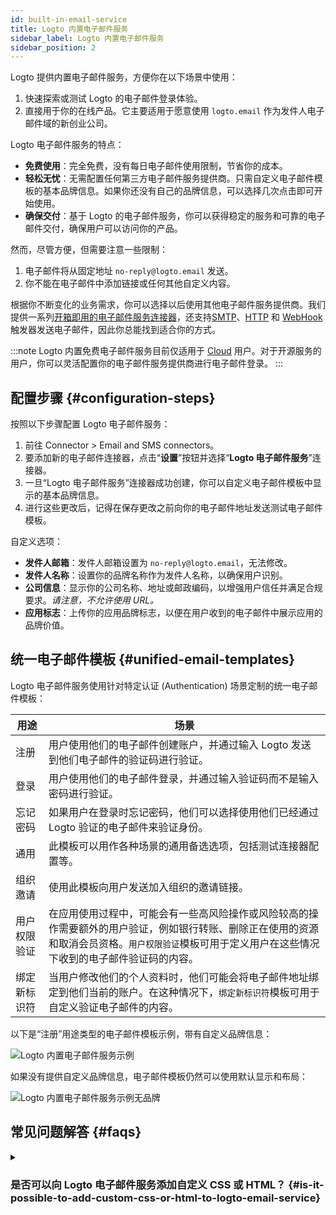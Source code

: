 ```yaml
---
id: built-in-email-service
title: Logto 内置电子邮件服务
sidebar_label: Logto 内置电子邮件服务
sidebar_position: 2
---
```



Logto 提供内置电子邮件服务，方便你在以下场景中使用：

1. 快速探索或测试 Logto 的电子邮件登录体验。
2. 直接用于你的在线产品。它主要适用于愿意使用 `logto.email` 作为发件人电子邮件域的新创业公司。

Logto 电子邮件服务的特点：

- **免费使用**：完全免费，没有每日电子邮件使用限制，节省你的成本。
- **轻松无忧**：无需配置任何第三方电子邮件服务提供商。只需自定义电子邮件模板的基本品牌信息。如果你还没有自己的品牌信息，可以选择几次点击即可开始使用。
- **确保交付**：基于 Logto 的电子邮件服务，你可以获得稳定的服务和可靠的电子邮件交付，确保用户可以访问你的产品。

然而，尽管方便，但需要注意一些限制：

1. 电子邮件将从固定地址 `no-reply@logto.email` 发送。
2. 你不能在电子邮件中添加链接或任何其他自定义内容。

根据你不断变化的业务需求，你可以选择以后使用其他电子邮件服务提供商。我们提供一系列[开箱即用的电子邮件服务连接器](/connectors/email-connectors#popular-email-providers)，还支持[SMTP](/integrations/smtp)、[HTTP](/integrations/http-email) 和 [WebHook](/developers/webhooks) 触发器发送电子邮件，因此你总能找到适合你的方式。

:::note
Logto 内置免费电子邮件服务目前仅适用于 [Cloud](https://cloud.logto.io/) 用户。对于开源服务的用户，你可以灵活配置你的电子邮件服务提供商进行电子邮件登录。
:::

## 配置步骤 \{#configuration-steps}

按照以下步骤配置 Logto 电子邮件服务：

1. 前往 <CloudLink to="/connectors/passwordless">Connector > Email and SMS connectors</CloudLink>。
2. 要添加新的电子邮件连接器，点击“**设置**”按钮并选择“**Logto 电子邮件服务**”连接器。
3. 一旦“Logto 电子邮件服务”连接器成功创建，你可以自定义电子邮件模板中显示的基本品牌信息。
4. 进行这些更改后，记得在保存更改之前向你的电子邮件地址发送测试电子邮件模板。

自定义选项：

- **发件人邮箱**：发件人邮箱设置为 `no-reply@logto.email`，无法修改。
- **发件人名称**：设置你的品牌名称作为发件人名称，以确保用户识别。
- **公司信息**：显示你的公司名称、地址或邮政编码，以增强用户信任并满足合规要求。_请注意，不允许使用 URL。_
- **应用标志**：上传你的应用品牌标志，以便在用户收到的电子邮件中展示应用的品牌价值。

## 统一电子邮件模板 \{#unified-email-templates}

Logto 电子邮件服务使用针对特定认证 (Authentication) 场景定制的统一电子邮件模板：

| 用途         | 场景                                                                                                                                                                                                 |
| ------------ | ---------------------------------------------------------------------------------------------------------------------------------------------------------------------------------------------------- |
| 注册         | 用户使用他们的电子邮件创建账户，并通过输入 Logto 发送到他们电子邮件的验证码进行验证。                                                                                                                |
| 登录         | 用户使用他们的电子邮件登录，并通过输入验证码而不是输入密码进行验证。                                                                                                                                 |
| 忘记密码     | 如果用户在登录时忘记密码，他们可以选择使用他们已经通过 Logto 验证的电子邮件来验证身份。                                                                                                              |
| 通用         | 此模板可以用作各种场景的通用备选选项，包括测试连接器配置等。                                                                                                                                         |
| 组织邀请     | 使用此模板向用户发送加入组织的邀请链接。                                                                                                                                                             |
| 用户权限验证 | 在应用使用过程中，可能会有一些高风险操作或风险较高的操作需要额外的用户验证，例如银行转账、删除正在使用的资源和取消会员资格。`用户权限验证`模板可用于定义用户在这些情况下收到的电子邮件验证码的内容。 |
| 绑定新标识符 | 当用户修改他们的个人资料时，他们可能会将电子邮件地址绑定到他们当前的账户。在这种情况下，`绑定新标识符`模板可用于自定义验证电子邮件的内容。                                                           |

以下是“注册”用途类型的电子邮件模板示例，带有自定义品牌信息：

<img src={emailServiceTemplateSampleImage} alt="Logto 内置电子邮件服务示例" />

如果没有提供自定义品牌信息，电子邮件模板仍然可以使用默认显示和布局：

<img src={emailServiceTemplateSampleWithoutBrandingImage} alt="Logto 内置电子邮件服务示例无品牌" />

## 常见问题解答 \{#faqs}

<details>
<summary>

### 是否可以向 Logto 电子邮件服务添加自定义 CSS 或 HTML？ \{#is-it-possible-to-add-custom-css-or-html-to-logto-email-service}

</summary>

Logto 的内置电子邮件服务不支持自定义 CSS 或 HTML。你只能修改通用品牌元素。此限制是为了维护内置电子邮件服务的稳定性，因为所有租户共享相同的 IP 地址和发件人地址。有关更多详细信息，请参阅“[提高电子邮件交付的因素](https://blog.logto.io/verification-email-delivery#factors-to-improve-email-delivery)”。

要自定义电子邮件模板，我们建议使用其他电子邮件连接器，例如 AWS Direct Mail、SendGrid、Mailgun、Postmark 或 SMTP。

</details>
